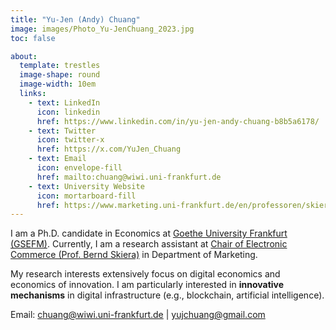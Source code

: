 ```yaml
---
title: "Yu-Jen (Andy) Chuang"
image: images/Photo_Yu-JenChuang_2023.jpg
toc: false

about:
  template: trestles
  image-shape: round
  image-width: 10em
  links:
    - text: LinkedIn
      icon: linkedin
      href: https://www.linkedin.com/in/yu-jen-andy-chuang-b8b5a6178/
    - text: Twitter
      icon: twitter-x
      href: https://x.com/YuJen_Chuang  
    - text: Email
      icon: envelope-fill
      href: mailto:chuang@wiwi.uni-frankfurt.de
    - text: University Website
      icon: mortarboard-fill
      href: https://www.marketing.uni-frankfurt.de/en/professoren/skiera/team/doctoral-students/yu-jen-andy-chuang.html      
---
```


I am a Ph.D. candidate in Economics at [Goethe University Frankfurt (GSEFM)](https://www.gsefm.eu/about-us.html). Currently, I am a research assistant at [Chair of Electronic Commerce (Prof. Bernd Skiera)](https://www.marketing.uni-frankfurt.de/en/professoren/skiera/chair-of-electronic-commerce.html) in Department of Marketing.

My research interests extensively focus on digital economics and economics of innovation. I am particularly interested in **innovative mechanisms** in digital infrastructure (e.g., blockchain, artificial intelligence).

Email: [chuang\@wiwi.uni-frankfurt.de](mailto:%20chuang@wiwi.uni-frankfurt.de) \| [yujchuang\@gmail.com](mailto:%20yujchuang@gmail.com)
